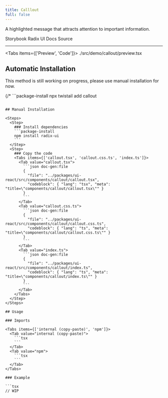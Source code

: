 ```yaml
---
title: Calllout
full: false
---
```


A highlighted message that attracts attention to important information.

<Badges>
  <BadgeLink href="https://storybook.twistail.com/?path=/docs/base-components-callout--default" external>
    Storybook
  </BadgeLink>
  <BadgeLink href="https://www.radix-ui.com/primitives/docs/utilities/slot" external>
    Radix UI Docs
  </BadgeLink>
  <BadgeLink href="https://github.com/riipandi/twistail/tree/main/packages/ui-react/src/components/callout" external>
    Source
  </BadgeLink>
</Badges>

---


<Tabs items={['Preview', 'Code']}>
  <Tab value="Preview" className="rounded-b-xl flex min-h-44 flex-wrap items-center justify-center gap-4 p-20 not-prose">
    <Demo />
  </Tab>
  <Tab value="Code">
    <include cwd lang="tsx">./src/demo/callout/preview.tsx</include>
  </Tab>
</Tabs>

## Automatic Installation

<Callout type='warn'>
  This method is still working on progress, please use manual installation for now.
</Callout>

{/* ```package-install
npx twistail add callout
``` */}

## Manual Installation

<Steps>
  <Step>
    ### Install dependencies
    ```package-install
    npm install radix-ui
    ```
  </Step>
  <Step>
    ### Copy the code
    <Tabs items={['callout.tsx', 'callout.css.ts', 'index.ts']}>
      <Tab value="callout.tsx">
        ```json doc-gen:file
        {
          "file": "../packages/ui-react/src/components/callout/callout.tsx",
          "codeblock": { "lang": "tsx", "meta": "title=\"components/callout/callout.tsx\"" }
        }
        ```
      </Tab>
      <Tab value="callout.css.ts">
        ```json doc-gen:file
        {
          "file": "../packages/ui-react/src/components/callout/callout.css.ts",
          "codeblock": { "lang": "ts", "meta": "title=\"components/callout/callout.css.ts\"" }
        }
        ```
      </Tab>
      <Tab value="index.ts">
        ```json doc-gen:file
        {
          "file": "../packages/ui-react/src/components/callout/index.ts",
          "codeblock": { "lang": "ts", "meta": "title=\"components/callout/index.ts\"" }
        }
        ```
      </Tab>
    </Tabs>
  </Step>
</Steps>

## Usage

### Imports

<Tabs items={['internal (copy-paste)', 'npm']}>
  <Tab value="internal (copy-paste)">
    ```tsx
    ```
  </Tab>
  <Tab value="npm">
    ```tsx
    ```
  </Tab>
</Tabs>

### Example

```tsx
// WIP
```
